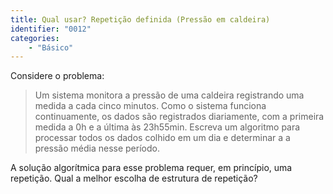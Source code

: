 ```yaml
---
title: Qual usar? Repetição definida (Pressão em caldeira)
identifier: "0012"
categories:
    - "Básico"
---
```


::: {.exercicio .avalia-algoritmo}
Considere o problema: 

> Um sistema monitora a pressão de uma caldeira registrando uma medida a cada cinco minutos. Como o sistema funciona continuamente, os dados são registrados diariamente, com a primeira medida a 0h e a última às 23h55min. Escreva um algoritmo para processar todos os dados colhido em um dia e determinar a  a pressão média nesse período.

A solução algorítmica para esse problema requer, em princípio, uma repetição.
Qual a melhor escolha de estrutura de repetição?

<!-- @sol-0012 -->
:::

